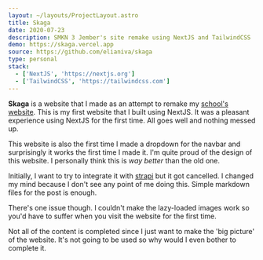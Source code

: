 ```yaml
---
layout: ~/layouts/ProjectLayout.astro
title: Skaga
date: 2020-07-23
description: SMKN 3 Jember's site remake using NextJS and TailwindCSS
demo: https://skaga.vercel.app
source: https://github.com/elianiva/skaga
type: personal
stack:
  - ['NextJS', 'https://nextjs.org']
  - ['TailwindCSS', 'https://tailwindcss.com']
---
```



**Skaga** is a website that I made as an attempt to remake my [school's website](https://smk3jember.sch.id). This is my first website that I built using NextJS. It was a pleasant experience using NextJS for the first time. All goes well and nothing messed up.

This website is also the first time I made a dropdown for the navbar and surprisingly it works the first time I made it. I'm quite proud of the design of this website. I personally think this is _way better_ than the old one.

Initially, I want to try to integrate it with [strapi](https://strapi.io/) but it got cancelled. I changed my mind because I don't see any point of me doing this. Simple markdown files for the post is enough.

There's one issue though. I couldn't make the lazy-loaded images work so you'd have to suffer when you visit the website for the first time.

Not all of the content is completed since I just want to make the 'big picture' of the website. It's not going to be used so why would I even bother to complete it.
